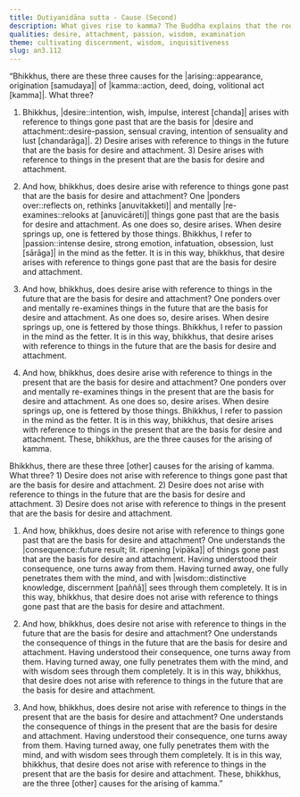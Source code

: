 ```yaml
---
title: Dutiyanidāna sutta - Cause (Second)
description: What gives rise to kamma? The Buddha explains that the roots of kamma lie in how one relates to the past, future, and present. Through repeated reflections and mental re-examination, desire springs up and binds one to objects of attachment. But when one sees the consequences of those things clearly, one instead turns away from them, leading to kamma arising from complete penetration and wisdom.
qualities: desire, attachment, passion, wisdom, examination
theme: cultivating discernment, wisdom, inquisitiveness
slug: an3.112
---
```


“Bhikkhus, there are these three causes for the |arising::appearance, origination [samudaya]| of |kamma::action, deed, doing, volitional act [kamma]|. What three?

1) Bhikkhus, |desire::intention, wish, impulse, interest [chanda]| arises with reference to things gone past that are the basis for |desire and attachment::desire-passion, sensual craving, intention of sensuality and lust [chandarāga]|. 2) Desire arises with reference to things in the future that are the basis for desire and attachment. 3) Desire arises with reference to things in the present that are the basis for desire and attachment.

1) And how, bhikkhus, does desire arise with reference to things gone past that are the basis for desire and attachment? One |ponders over::reflects on, rethinks [anuvitakketi]| and mentally |re-examines::relooks at [anuvicāreti]| things gone past that are the basis for desire and attachment. As one does so, desire arises. When desire springs up, one is fettered by those things. Bhikkhus, I refer to |passion::intense desire, strong emotion, infatuation, obsession, lust [sārāga]| in the mind as the fetter. It is in this way, bhikkhus, that desire arises with reference to things gone past that are the basis for desire and attachment.

2) And how, bhikkhus, does desire arise with reference to things in the future that are the basis for desire and attachment? One ponders over and mentally re-examines things in the future that are the basis for desire and attachment. As one does so, desire arises. When desire springs up, one is fettered by those things. Bhikkhus, I refer to passion in the mind as the fetter. It is in this way, bhikkhus, that desire arises with reference to things in the future that are the basis for desire and attachment.

3) And how, bhikkhus, does desire arise with reference to things in the present that are the basis for desire and attachment? One ponders over and mentally re-examines things in the present that are the basis for desire and attachment. As one does so, desire arises. When desire springs up, one is fettered by those things. Bhikkhus, I refer to passion in the mind as the fetter. It is in this way, bhikkhus, that desire arises with reference to things in the present that are the basis for desire and attachment. These, bhikkhus, are the three causes for the arising of kamma.

Bhikkhus, there are these three [other] causes for the arising of kamma. What three? 1) Desire does not arise with reference to things gone past that are the basis for desire and attachment. 2) Desire does not arise with reference to things in the future that are the basis for desire and attachment. 3) Desire does not arise with reference to things in the present that are the basis for desire and attachment.

1) And how, bhikkhus, does desire not arise with reference to things gone past that are the basis for desire and attachment? One understands the |consequence::future result; lit. ripening [vipāka]| of things gone past that are the basis for desire and attachment. Having understood their consequence, one turns away from them. Having turned away, one fully penetrates them with the mind, and with |wisdom::distinctive knowledge, discernment [paññā]| sees through them completely. It is in this way, bhikkhus, that desire does not arise with reference to things gone past that are the basis for desire and attachment.

2) And how, bhikkhus, does desire not arise with reference to things in the future that are the basis for desire and attachment? One understands the consequence of things in the future that are the basis for desire and attachment. Having understood their consequence, one turns away from them. Having turned away, one fully penetrates them with the mind, and with wisdom sees through them completely. It is in this way, bhikkhus, that desire does not arise with reference to things in the future that are the basis for desire and attachment.

3) And how, bhikkhus, does desire not arise with reference to things in the present that are the basis for desire and attachment? One understands the consequence of things in the present that are the basis for desire and attachment. Having understood their consequence, one turns away from them. Having turned away, one fully penetrates them with the mind, and with wisdom sees through them completely. It is in this way, bhikkhus, that desire does not arise with reference to things in the present that are the basis for desire and attachment. These, bhikkhus, are the three [other] causes for the arising of kamma.”